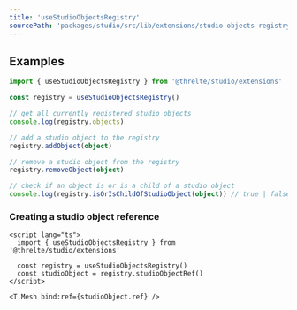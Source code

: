```yaml
---
title: 'useStudioObjectsRegistry'
sourcePath: 'packages/studio/src/lib/extensions/studio-objects-registry/useStudioObjectsRegistry.svelte.ts'
---
```


## Examples

```ts
import { useStudioObjectsRegistry } from '@threlte/studio/extensions'

const registry = useStudioObjectsRegistry()

// get all currently registered studio objects
console.log(registry.objects)

// add a studio object to the registry
registry.addObject(object)

// remove a studio object from the registry
registry.removeObject(object)

// check if an object is or is a child of a studio object
console.log(registry.isOrIsChildOfStudioObject(object)) // true | false
```

### Creating a studio object reference

```svelte
<script lang="ts">
  import { useStudioObjectsRegistry } from '@threlte/studio/extensions'

  const registry = useStudioObjectsRegistry()
  const studioObject = registry.studioObjectRef()
</script>

<T.Mesh bind:ref={studioObject.ref} />
```
